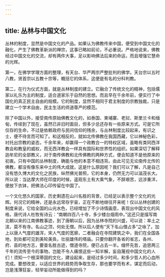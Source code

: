 ```yaml
---
---
---
```

title: 丛林与中国文化
---




丛林的制度，显然是中国文化的产品。如果认为佛教传来中国，便受到中国文化的融化，产生了佛教革新派的禅宗，这事已略如前论，不必重说。严格地说来，佛教经过中国文化的交流，却有两件大事，足以影响佛法后来的命运，而且增强它慧命的光辉。

第一，在佛学学理方面的整理，有天台、华严两宗严整批判的佛学。天台宗以五时八教，贤首宗以五教十宗等，概括它的体系，这便是有名的分科判教。

第二，在行为仪式方面，就是丛林制度的建立。它融合了传统文化的精神，包括儒家以礼乐为主的制度，适合道家乐于自然的思想。而且早在千余年前，便实行了中国化的真正民主自由的规模。它的制度，显然不相同于君主制度的宗教独裁，只是建立一个学术自由，民主生活的师道尊严的模范。

除了中国以外，接受南传原始佛教文化的，如泰国、柬埔寨、老挝、斯里兰卡和缅甸，传续到了现在，虽然已非旧时面目，但多少总还存有一些原来方式。可是它所仅存的生命，不过是依赖政府与民间信仰的残余，与丛林制度比较起来，有识之士，便不待言而可知了。和这相反的，就如北传佛教在我国西藏，它以神秘色彩，衬托出宗教的姿态，千余年来，却赢得一个政教合一的特权区域，虽略有类同西洋教会和教皇的威权，而无西洋教会一样具有国际和世界性的组织。如果深切了解释迦牟尼的全部教义，对于南传佛教和北传佛教的两种方式，便会知道不是他原来的初衷。只有中国的丛林制度，确能与他的本意不相违背。由此可见无论南传北传的佛教，都没有像东来中土的伟大成就，这是什么原因呢？我们可以了解，凡是自己没有悠久博大的文化之民族，纵然佛光普照，它的本身，仍然无力可以滋茂长大。所以说：当达摩大师在印度的时候，遥观东土有大乘气象，不辞艰苦，远涉重洋，便放下衣钵，把佛法心印传留在中国了。

一个文化悠久的国家，历史剩遗在山川名胜的背景，已经足以表示整个文化的光辉。何况它的精神，还是永远常存宇宙，正在不断地继往开来呢！仅以丛林创建的制度来说，它给全国的山光水色，已经增加了不少诗情画意，表现出中国文化的风格，唐代诗人杜牧有诗云：“南朝四百八十寺，多少楼台烟雨中。”这还只是描写南北朝以来的江南佛教事迹，到了唐朝以后，因为丛林寺院的兴盛，可以说：率土之滨，莫不有寺。名山之顶，何处无僧。所以后人便有“天下名山僧占多”之咏了。加上以唐人气度的雄浑，宋人气度的宽廓，二者融会在寺院建筑之中，我们在全国各地，到处都可见到美轮美奂，壮丽雄伟的塔庙。只要你翻开各省的省志，各州、府、县的地方志，要查名胜古迹，僧道寺院，便已占去一半。缅怀先哲，追思两三千年的流传至今的事物，岂能不令人痛恨这些一知半解，妄自蔑视中国文化的人们！须知一个根深蒂固的文化，建设起来，是经过多少时间，和多少哲人的心血所完成。要想改变，以适应世界的趋势而争取生存，那也要学而有术，谋定而后动，岂是浅薄狂妄，轻举妄动所能做得到的吗？